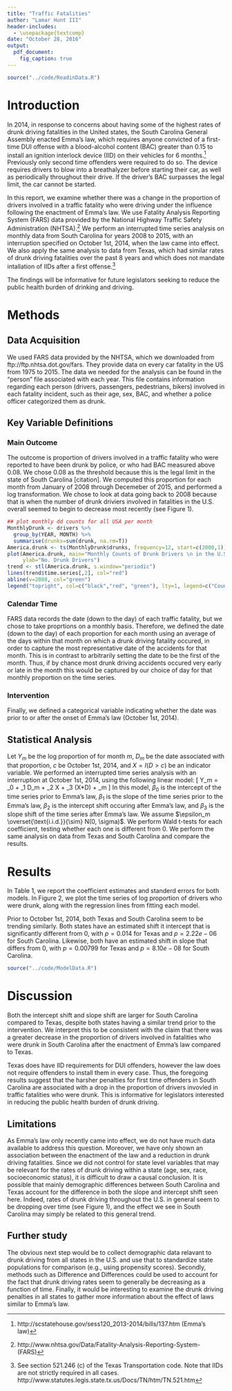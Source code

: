 ```yaml
---
title: "Traffic Fatalities"
author: "Lamar Hunt III"
header-includes:
  - \usepackage{textcomp}
date: "October 28, 2016"
output: 
  pdf_document:
    fig_caption: true
---
```

```r
source("../code/ReadinData.R")
```

# Introduction
In 2014, in response to concerns about having some of the highest rates of drunk driving fatalities in the United states, the South Carolina General Assembly enacted Emma's law, which requires anyone convicted of a first-time DUI offense with a blood-alcohol content (BAC) greater than 0.15 to install an ignition interlock device (IID) on their vehicles for 6 months.[^1] Previously only second time offenders were required to do so. The device requires drivers to blow into a breathalyzer before starting their car, as well as periodically throughout their drive. If the driver's BAC surpasses the legal limit, the car cannot be started. 

In this report, we examine whether there was a change in the proportion of drivers involved in a traffic fatality who were driving under the influence following the enactment of Emma's law. We use Fatality Analysis Reporting System (FARS) data provided by the National Highway Traffic Safety Administration (NHTSA).[^2] We perform an interrupted time series analysis on monthly data from South Carolina for years 2008 to 2015, with an interruption specified on October 1st, 2014, when the law came into effect. We also apply the same analysis to data from Texas, which had similar rates of drunk driving fatalities over the past 8 years and which does not mandate intallation of IIDs after a first offense.[^3]

The findings will be informative for future legislators seeking to reduce the public health burden of drinking and driving. 

# Methods
## Data Acquisition
We used FARS data provided by the NHTSA, which we downloaded from ftp://ftp.nhtsa.dot.gov/fars. They provide data on every car fatality in the US from 1975 to 2015. The data we needed for the analysis can be found in the "person" file associated with each year. This file contains information regarding each person (drivers, passengers, pedestrians, bikers) involved in each fatality incident, such as their age, sex, BAC, and whether a police officer categorized them as drunk.

## Key Variable Definitions
### Main Outcome
The outcome is proportion of drivers involved in a traffic fatality who were reported to have been drunk by police, or who had BAC measured above 0.08. We chose 0.08 as the threshold because this is the legal limit in the state of South Carolina [citation]. We computed this proportion for each month from January of 2008 through Decemeber of 2015, and performed a log transformation. We chose to look at data going back to 2008 because that is when the number of drunk driviers involved in fatalities in the U.S. overall seemed to begin to decrease most recently (see Figure 1).

```r
## plot monthly dd counts for all USA per month
MonthlyDrunk <- drivers %>% 
  group_by(YEAR, MONTH) %>%
  summarise(drunks=sum(drunk, na.rm=T))
America.drunk <- ts(MonthlyDrunk$drunks, frequency=12, start=c(2000,1))
plot(America.drunk, main="Monthly Counts of Drunk Drivers \n in the U.S.",
     ylab="No. Drunk Drivers")
trend <- stl(America.drunk, s.window="periodic")
lines(trend$time.series[,2], col="red")
abline(v=2008, col="green")
legend("topright", col=c("black","red", "green"), lty=1, legend=c("Count", "Trend","2008"))
```

### Calendar Time
FARS data records the date (down to the day) of each traffic fatality, but we chose to take proprtions on a monthly basis. Therefore, we defined the date (down to the day) of each proportion for each month using an average of the days within that month on which a drunk driving fatality occured, in order to capture the most representative date of the accidents for that month. This is in contrast to arbitrarily setting the date to be the first of the month. Thus, if by chance most drunk driving accidents occured very early or late in the month this would be captured by our choice of day for that monthly proportion on the time series. 

### Intervention
Finally, we defined a categorical variable indicating whether the date was prior to or after the onset of Emma's law (October 1st, 2014).

## Statistical Analysis
Let $Y_m$ be the log proportion of for month $m$, $D_m$ be the date associated with that proportion, $c$ be October 1st, 2014, and $X = I(D > c)$ be an indicator variable. We performed an interrupted time series analysis with an interruption at October 1st, 2014, using the following linear model:
\[
Y_m = \beta_0 + \beta_1 D_m + \beta_2 X + \beta_3 (X*D) + \epsilon_m
\]
In this model, $\beta_0$ is the intercept of the time series prior to Emma's law, $\beta_1$ is the slope of the time series prior to the Emma's law, $\beta_2$ is the intercept shift occuring after Emma's law, and $\beta_3$ is the slope shift of the time series after Emma's law. We assume $\epsilon_m \overset{\text{i.i.d.}}{\sim} N(0, \sigma)$. We perform Wald t-tests for each coefficient, testing whether each one is different from 0. We perform the same analysis on data from Texas and South Carolina and compare the results. 

# Results
In Table 1, we report the coefficient estimates and standerd errors for both models. In Figure 2, we plot the time series of log proportion of drivers who were drunk, along with the regression lines from fitting each model.

Prior to October 1st, 2014, both Texas and South Carolina seem to be trending similarly. Both states have an estimated shift it intercept that is significantly different from 0, with $p=0.014$ for Texas and $p=2.22e-06$ for South Carolina. Likewise, both have an estimated shift in slope that differs from 0, with $p=0.00799$ for Texas and $p=8.10e-08$ for South Carolina. 

\begin{table}[!htbp] \centering 
  \caption{Linear Model Results} 
  \label{} 
\begin{tabular}{@{\extracolsep{5pt}}rcc} 
\\[-1.8ex]\hline 
\\[-1.8ex] & South Carolina & Texas\\ 
\hline \\[-1.8ex] 
 Intercept before 10/1/2014 & $-$0.890$^{***} (0.043)$ & $-$0.875$^{***} (0.023)$ \\ 
  & & \\ 
 Slope before 10/1/2014 & 0.00004 (0.00003) & 0.0001$^{***}$ (0.00002) \\ 
  & & \\ 
 Intercept Shift & 5.198$^{***}$ (1.029) & 1.353$^{**}$ (0.539)\\ 
  & & \\ 
 Slope Shift  & $-$0.002$^{***}$ (0.0004) & $-$0.001$^{***}$ (0.0002) \\ 
  & & \\ 
\hline \\[-1.8ex] 
Observations & 96 & 96 \\ 
R$^{2}$ & 0.708 & 0.257 \\ 
Adjusted R$^{2}$ & 0.698 & 0.232 \\ 
Residual Std. Error (df = 92) & 0.194 & 0.101 \\ 
F Statistic (df = 3; 92) & 74.280$^{***}$ & 10.592$^{***}$ \\ 
\hline 
\hline \\[-1.8ex] 
\textit{Note:}  & \multicolumn{2}{r}{$^{*}$p$<$0.1; $^{**}$p$<$0.05; $^{***}$p$<$0.01} \\ 
\end{tabular} 
\end{table} 


```r
source("../code/ModelData.R")
```

# Discussion
Both the intercept shift and slope shift are larger for South Carolina compared to Texas, despite both states having a similar trend prior to the intervention. We interpret this to be consistent with the claim that there was a greater decrease in the proportion of drivers involved in fatalities who were drunk in South Carolina after the enactment of Emma's law compared to Texas.

Texas does have IID requirements for DUI offenders, however the law does not require offenders to install them in every case. Thus, the foregoing results suggest that the harsher penalties for first time offenders in South Carolina are associated with a drop in the proportion of drivers invovled in traffic fatalities who were drunk. This is informative for legislators interested in reducing the public health burden of drunk driving.

## Limitations
As Emma's law only recently came into effect, we do not have much data available to address this question. Moreover, we have only shown an association between the enactment of the law and a reduction in drunk driving fatalities. Since we did not control for state level variables that may be relevant for the rates of drunk driving within a state (age, sex, race, socioeconomic status), it is difficult to draw a causal conclusion. It is possible that mainly demographic differences between South Carolina and Texas account for the difference in both the slope and intercept shift seen here. Indeed, rates of drunk driving throughout the U.S. in general seem to be dropping over time (see Figure 1), and the effect we see in South Carolina may simply be related to this general trend. 

## Further study
The obvious next step would be to collect demographic data relavant to drunk driving from all states in the U.S. and use that to standardize state populations for comparison (e.g., using propensity scores). Secondly, methods such as Difference and Differences could be used to account for the fact that drunk driving rates seem to generally be decreasing as a function of time. Finally, it would be interesting to examine the drunk driving penalties in all states to gather more information about the effect of laws similar to Emma's law.







[^1]: http://scstatehouse.gov/sess120_2013-2014/bills/137.htm (Emma's law)
[^2]: http://www.nhtsa.gov/Data/Fatality-Analysis-Reporting-System-(FARS)
[^3]: See section 521.246 (c) of the Texas Transportation code. Note that IIDs are not strictly required in all cases. http://www.statutes.legis.state.tx.us/Docs/TN/htm/TN.521.htm